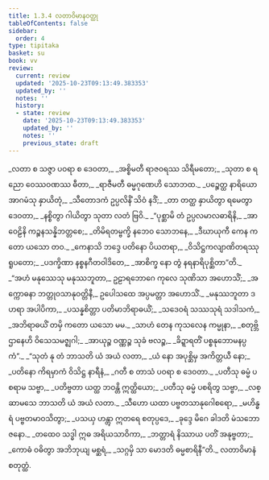 ```yaml
---
title: 1.3.4 လတာဝိမာနဝတ္ထု
tableOfContents: false
sidebar:
  order: 4
type: tipitaka
basket: su
book: vv
review:
  current: review
  updated: '2025-10-23T09:13:49.383353'
  updated_by: ''
  notes: ''
  history:
  - state: review
    date: '2025-10-23T09:13:49.383353'
    updated_by: ''
    notes: ''
    previous_state: draft
---
```



<ReviewStatus review={frontmatter.review} showDetails={true} />

<HypothesisAnnotation frontmatter={frontmatter} />

<DynamicBreadcrumb />

<Division number="316" book="vv" e="ch" v="19" p="37">

<Paragraph number="341" type="verses" book="vv">
_လတာ စ သဇ္ဇာ ပဝရာ စ ဒေဝတာ,_  
_အစ္စိမတီ ရာဇဝရဿ သိရီမတော;_  
_သုတာ စ ရညော ဝေဿဝဏဿ ဓီတာ,_  
_ရာဇီမတီ ဓမ္မဂုဏေဟိ သောဘထ._  

</Paragraph>

</Division>
<Division number="317" book="vv" e="ch" v="19" p="38">

<Paragraph number="342" type="verses" book="vv">
_ပဉ္စေတ္ထ နာရိယော အာဂမံသု နှာယိတုံ,_  
_သီတောဒကံ ဥပ္ပလိနိံ သိဝံ နဒိံ;_  
_တာ တတ္ထ နှာယိတွာ ရမေတွာ ဒေဝတာ,_  
_နစ္စိတွာ ဂါယိတွာ သုတာ လတံ ဗြဝိ._  

</Paragraph>

</Division>
<Division number="318" book="vv" e="ch" v="19" p="38">

<Paragraph number="343" type="verses" book="vv">
_“ပုစ္ဆာမိ တံ ဥပ္ပလမာလဓာရိနိ,_  
_အာဝေဠိနိ ကဉ္စနသန္နိဘတ္တစေ;_  
_တိမိရတမ္ဗက္ခိ နဘေဝ သောဘနေ,_  
_ဒီဃာယုကီ ကေန ကတော ယသော တဝ._  

</Paragraph>

</Division>
<Division number="319" book="vv" e="ch" v="19" p="38">

<Paragraph number="344" type="verses" book="vv">
_ကေနာသိ ဘဒ္ဒေ ပတိနော ပိယတရာ,_  
_ဝိသိဋ္ဌကလျာဏိတရဿု ရူပတော;_  
_ပဒက္ခိဏာ နစ္စနဂီတဝါဒိတေ,_  
_အာစိက္ခ နော တွံ နရနာရိပုစ္ဆိတာ”တိ._  

</Paragraph>

</Division>
<Division number="320" book="vv" e="ch" v="19" p="38">

<Paragraph number="345" book="vv">
_“အဟံ မနုဿေသု မနုဿဘူတာ,_  
ဥဠာရဘောဂေ ကုလေ သုဏိသာ အဟောသိံ;_  
_အက္ကောဓနာ ဘတ္တုဝသာနုဝတ္တိနီ,_  
ဥပေါသထေ အပ္ပမတ္တာ အဟောသိံ._  

</Paragraph>

</Division>
<Division number="321" book="vv" e="ch" v="19" p="38">

<Paragraph number="346" type="verses" book="vv">
_မနုဿဘူတာ ဒဟရာ အပါပိကာ,_  
_ပသန္နစိတ္တာ ပတိမာဘိရာဓယိံ;_  
_သဒေဝရံ သဿသုရံ သဒါသကံ,_  
_အဘိရာဓယိံ တမှိ ကတော ယသော မမ._  

</Paragraph>

</Division>
<Division number="322" book="vv" e="ch" v="19" p="38">

<Paragraph number="347" type="verses" book="vv">
_သာဟံ တေန ကုသလေန ကမ္မုနာ,_  
_စတုဗ္ဘိ ဌာနေဟိ ဝိသေသမဇ္ဈဂါ;_  
_အာယုဉ္စ ဝဏ္ဏဉ္စ သုခံ ဗလဉ္စ,_  
_ခိဍ္ဍာရတိံ ပစ္စနုဘောမနပ္ပကံ”._  

</Paragraph>

</Division>
<Division number="323" book="vv" e="ch" v="19" p="38">

<Paragraph number="348" type="verses" book="vv">
_“သုတံ နု တံ ဘာသတိ ယံ အယံ လတာ,_  
_ယံ နော အပုစ္ဆိမှ အကိတ္တယီ နော;_  
_ပတိနော ကိရမှာကံ ဝိသိဋ္ဌ နာရီနံ,_  
_ဂတီ စ တာသံ ပဝရာ စ ဒေဝတာ._  

</Paragraph>

</Division>
<Division number="324" book="vv" e="ch" v="19" p="39">

<Paragraph number="349" type="verses" book="vv">
_ပတီသု ဓမ္မံ ပစရာမ သဗ္ဗာ,_  
_ပတိဗ္ဗတာ ယတ္ထ ဘဝန္တိ ဣတ္ထိယော;_  
_ပတီသု ဓမ္မံ ပစရိတွ သဗ္ဗာ,_  
_လစ္ဆာမသေ ဘာသတိ ယံ အယံ လတာ._  

</Paragraph>

</Division>
<Division number="325" book="vv" e="ch" v="19" p="39">

<Paragraph number="350" type="verses" book="vv">
_သီဟော ယထာ ပဗ္ဗတသာနုဂေါစရော,_  
_မဟိန္ဓရံ ပဗ္ဗတမာဝသိတွာ;_  
_ပသယှ ဟန္တွာ ဣတရေ စတုပ္ပဒေ,_  
_ခုဒ္ဒေ မိဂေ ခါဒတိ မံသဘောဇနော._  

</Paragraph>

</Division>
<Division number="326" book="vv" e="ch" v="19" p="39">

<Paragraph number="351" type="verses" book="vv">
_တထေဝ သဒ္ဓါ ဣဓ အရိယသာဝိကာ,_  
_ဘတ္တာရံ နိဿာယ ပတိံ အနုဗ္ဗတာ;_  
_ကောဓံ ဝဓိတွာ အဘိဘုယျ မစ္ဆရံ,_  
_သဂ္ဂမှိ သာ မောဒတိ ဓမ္မစာရိနီ”တိ._  


</Paragraph>
</Division>

<Paragraph number="352" type="center" book="vv">
လတာဝိမာနံ စတုတ္ထံ.
</Paragraph>
